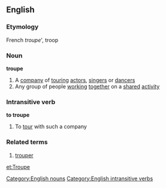 ==English==
===Etymology===
French ''troupe''', troop
===Noun===
'''troupe'''
#A [[company]] of [[touring]] [[actor]]s, [[singer]]s or [[dancer]]s
#Any group of people [[working]] [[together]] on a [[shared]] [[activity]]
===Intransitive verb===
'''to troupe'''
#To [[tour]] with such a company
===Related terms===
#[[trouper]]
[[Category:English nouns]]
[[Category:English intransitive verbs]]

[[et:Troupe]]
